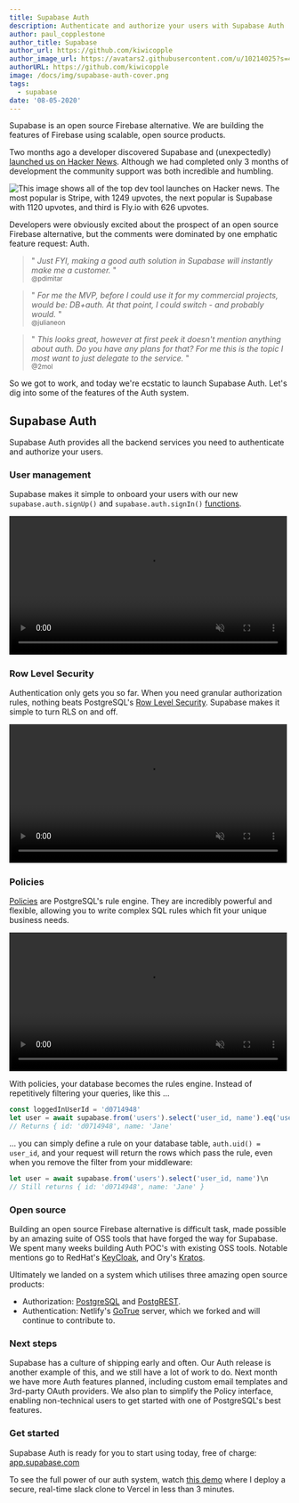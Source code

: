 ```yaml
---
title: Supabase Auth
description: Authenticate and authorize your users with Supabase Auth
author: paul_copplestone
author_title: Supabase
author_url: https://github.com/kiwicopple
author_image_url: https://avatars2.githubusercontent.com/u/10214025?s=400&u=c6775be2ae667e2acae3ccd347fed62bb3f5b3e7&v=4
authorURL: https://github.com/kiwicopple
image: /docs/img/supabase-auth-cover.png
tags:
  - supabase
date: '08-05-2020'
---
```


Supabase is an open source Firebase alternative. We are building the features of Firebase using scalable, open source products.

Two months ago a developer discovered Supabase and (unexpectedly) [launched us on Hacker News](https://news.ycombinator.com/item?id=23319901). Although we had completed only 3 months of development the community support was both incredible and humbling.

![This image shows all of the top dev tool launches on Hacker news. The most popular is Stripe, with 1249 upvotes, the next popular is Supabase with 1120 upvotes, and third is Fly.io with 626 upvotes.](/images/blog/supabase-hn-launch.png)

Developers were obviously excited about the prospect of an open source Firebase alternative, but the comments were dominated by one emphatic feature request: Auth.

> " _Just FYI, making a good auth solution in Supabase will instantly make me a customer._ "<br /><small>@pdimitar</small>

> " _For me the MVP, before I could use it for my commercial projects, would be: DB+auth. At that point, I could switch - and probably would._ "<br /><small>@julianeon</small>

> " _This looks great, however at first peek it doesn't mention anything about auth. Do you have any plans for that? For me this is the topic I most want to just delegate to the service._ "<br /><small>@2mol</small>

So we got to work, and today we're ecstatic to launch Supabase Auth. Let's dig into some of the features of the Auth system.

## Supabase Auth

Supabase Auth provides all the backend services you need to authenticate and authorize your users.

### User management

Supabase makes it simple to onboard your users with our new `supabase.auth.signUp()` and `supabase.auth.signIn()` [functions](/docs/guides/auth).

<video width="99%" autoPlay="autoplay" loop muted playsInline controls="true">
  <source
    src="https://obuldanrptloktxcffvn.supabase.co/storage/v1/object/public/videos/docs/auth-zoom2.mp4"
    type="video/mp4"
    loop
    muted
    playsInline
  />
</video>

### Row Level Security

Authentication only gets you so far. When you need granular authorization rules, nothing beats PostgreSQL's [Row Level Security](https://www.postgresql.org/docs/current/ddl-rowsecurity.html). Supabase makes it simple to turn RLS on and off.

<video width="99%" autoPlay="autoplay" loop muted playsInline controls="true">
  <source
    src="https://obuldanrptloktxcffvn.supabase.co/storage/v1/object/public/videos/docs/rls-zoom2.mp4"
    type="video/mp4"
    loop
    muted
    playsInline
  />
</video>

### Policies

[Policies](https://www.postgresql.org/docs/current/sql-createpolicy.html) are PostgreSQL's rule engine. They are incredibly powerful and flexible, allowing you to write complex SQL rules which fit your unique business needs.

<video width="99%" autoPlay="autoplay" loop muted playsInline controls="true">
  <source
    src="https://obuldanrptloktxcffvn.supabase.co/storage/v1/object/public/videos/docs/policies-zoom2.mp4"
    type="video/mp4"
    loop
    muted
    playsInline
  />
</video>

With policies, your database becomes the rules engine. Instead of repetitively filtering your queries, like this ...

```js
const loggedInUserId = 'd0714948'
let user = await supabase.from('users').select('user_id, name').eq('user_id', loggedInUserId)\n
// Returns { id: 'd0714948', name: 'Jane'
```

... you can simply define a rule on your database table, `auth.uid() = user_id`, and your request will return the rows which pass the rule, even when you remove the filter from your middleware:

```js
let user = await supabase.from('users').select('user_id, name')\n
// Still returns { id: 'd0714948', name: 'Jane' }
```

### Open source

Building an open source Firebase alternative is difficult task, made possible by an amazing suite of OSS tools that have forged the way for Supabase. We spent many weeks building Auth POC's with existing OSS tools. Notable mentions go to RedHat's [KeyCloak](https://www.keycloak.org/), and Ory's [Kratos](https://github.com/ory/kratos).

Ultimately we landed on a system which utilises three amazing open source products:

- Authorization: [PostgreSQL](https://www.postgresql.org/) and [PostgREST](http://postgrest.org/en/v7.0.0/auth.html).
- Authentication: Netlify's [GoTrue](https://github.com/netlify/gotrue) server, which we forked and will continue to contribute to.

### Next steps

Supabase has a culture of shipping early and often. Our Auth release is another example of this, and we still have a lot of work to do. Next month we have more Auth features planned, including custom email templates and 3rd-party OAuth providers. We also plan to simplify the Policy interface, enabling non-technical users to get started with one of PostgreSQL's best features.

### Get started

Supabase Auth is ready for you to start using today, free of charge: [app.supabase.com](https://app.supabase.com)

To see the full power of our auth system, watch [this demo](https://youtu.be/2oqIZW5S-lQ) where I deploy a secure, real-time slack clone to Vercel in less than 3 minutes.
